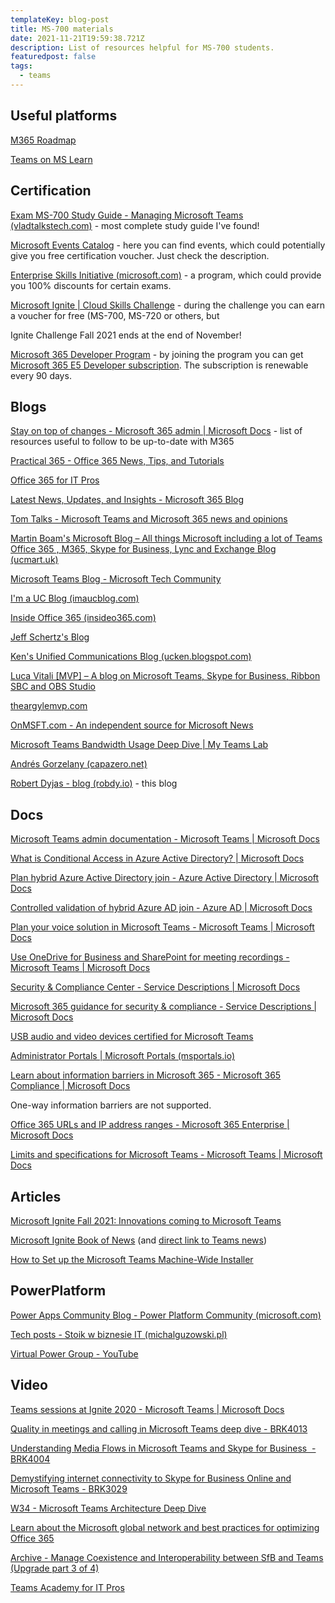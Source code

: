 ```yaml
---
templateKey: blog-post
title: MS-700 materials
date: 2021-11-21T19:59:38.721Z
description: List of resources helpful for MS-700 students.
featuredpost: false
tags:
  - teams
---
```

## Useful platforms

[M365 Roadmap](https://www.microsoft.com/en-us/microsoft-365/roadmap?filters=) 

[Teams on MS Learn](https://docs.microsoft.com/en-us/learn/teams/)

## Certification

[Exam MS-700 Study Guide - Managing Microsoft Teams (vladtalkstech.com)](https://vladtalkstech.com/ms-700-study-guide-managing-microsoft-teams) - most complete study guide I've found!

[Microsoft Events Catalog](https://events.microsoft.com/en-us/allevents/?language=English&language=Polski) - here you can find events, which could potentially give you free certification voucher. Just check the description.

[Enterprise Skills Initiative (microsoft.com)](https://esi.microsoft.com/) - a program, which could provide you 100% discounts for certain exams.

[Microsoft Ignite | Cloud Skills Challenge](https://app-ignite-prereg-public.azurewebsites.net/Ignite/registration/Fall2021) - during the challenge you can earn a voucher for free (MS-700, MS-720 or others, but 

<Tip>

Ignite Challenge Fall 2021 ends at the end of November!

</Tip>

[Microsoft 365 Developer Program](https://docs.microsoft.com/en-us/office/developer-program/microsoft-365-developer-program) - by joining the program you can get [Microsoft 365 E5 Developer subscription](https://docs.microsoft.com/en-us/office/developer-program/microsoft-365-developer-program-get-started). The subscription is renewable every 90 days.

## Blogs

[Stay on top of changes - Microsoft 365 admin | Microsoft Docs](https://docs.microsoft.com/en-us/microsoft-365/admin/manage/stay-on-top-of-updates?view=o365-worldwide) - list of resources useful to follow to be up-to-date with M365

[Practical 365 - Office 365 News, Tips, and Tutorials](https://practical365.com/)

[Office 365 for IT Pros](https://office365itpros.com/)

[Latest News, Updates, and Insights - Microsoft 365 Blog](https://www.microsoft.com/en-us/microsoft-365/blog/)

[Tom Talks - Microsoft Teams and Microsoft 365 news and opinions](https://tomtalks.blog/)

[Martin Boam's Microsoft Blog – All things Microsoft including a lot of Teams Office 365 , M365, Skype for Business, Lync and Exchange Blog (ucmart.uk)](https://ucmart.uk/)

[Microsoft Teams Blog - Microsoft Tech Community](https://techcommunity.microsoft.com/t5/microsoft-teams-blog/bg-p/MicrosoftTeamsBlog)

[I'm a UC Blog (imaucblog.com)](http://imaucblog.com/)

[Inside Office 365 (insideo365.com)](https://blog.insideo365.com/)

[Jeff Schertz's Blog](http://blog.schertz.name/)

[Ken's Unified Communications Blog (ucken.blogspot.com)](https://ucken.blogspot.com/)

[Luca Vitali \[MVP\] – A blog on Microsoft Teams, Skype for Business, Ribbon SBC and OBS Studio](https://lucavitali.wordpress.com/)

[theargylemvp.com](https://www.theargylemvp.com/)

[OnMSFT.com - An independent source for Microsoft News](https://www.onmsft.com/)

[Microsoft Teams Bandwidth Usage Deep Dive | My Teams Lab](https://www.myteamslab.com/2019/10/microsoft-teams-bandwidth-usage-deep.html)

[Andrés Gorzelany (capazero.net)](https://get-itips.capazero.net/)

[Robert Dyjas - blog (robdy.io)](https://robdy.io/) - this blog

## Docs

[Microsoft Teams admin documentation - Microsoft Teams | Microsoft Docs](https://docs.microsoft.com/en-us/MicrosoftTeams/)

[What is Conditional Access in Azure Active Directory? | Microsoft Docs](https://docs.microsoft.com/en-us/azure/active-directory/conditional-access/overview)

[Plan hybrid Azure Active Directory join - Azure Active Directory | Microsoft Docs](https://docs.microsoft.com/en-us/azure/active-directory/devices/hybrid-azuread-join-plan)

[Controlled validation of hybrid Azure AD join - Azure AD | Microsoft Docs](https://docs.microsoft.com/en-us/azure/active-directory/devices/hybrid-azuread-join-control)

[Plan your voice solution in Microsoft Teams - Microsoft Teams | Microsoft Docs](https://docs.microsoft.com/en-us/microsoftteams/cloud-voice-landing-page)

[Use OneDrive for Business and SharePoint for meeting recordings - Microsoft Teams | Microsoft Docs](https://docs.microsoft.com/en-us/microsoftteams/tmr-meeting-recording-change)

[Security & Compliance Center - Service Descriptions | Microsoft Docs](https://docs.microsoft.com/en-us/office365/servicedescriptions/office-365-platform-service-description/office-365-securitycompliance-center)

[Microsoft 365 guidance for security & compliance - Service Descriptions | Microsoft Docs](https://docs.microsoft.com/en-us/office365/servicedescriptions/microsoft-365-service-descriptions/microsoft-365-tenantlevel-services-licensing-guidance/microsoft-365-security-compliance-licensing-guidance)

[USB audio and video devices certified for Microsoft Teams](https://docs.microsoft.com/en-us/microsoftteams/devices/usb-devices "https\://docs.microsoft.com/en-us/microsoftteams/devices/usb-devices")

[Administrator Portals | Microsoft Portals (msportals.io)](https://msportals.io/ "https\://msportals.io/")

[Learn about information barriers in Microsoft 365 - Microsoft 365 Compliance | Microsoft Docs](https://docs.microsoft.com/en-us/microsoft-365/compliance/information-barriers?view=o365-worldwide "https\://docs.microsoft.com/en-us/microsoft-365/compliance/information-barriers?view=o365-worldwide")

<Warning>

One-way information barriers are not supported.

</Warning>

[Office 365 URLs and IP address ranges - Microsoft 365 Enterprise | Microsoft Docs](https://docs.microsoft.com/en-us/microsoft-365/enterprise/urls-and-ip-address-ranges?view=o365-worldwide "https\://docs.microsoft.com/en-us/microsoft-365/enterprise/urls-and-ip-address-ranges?view=o365-worldwide")

[Limits and specifications for Microsoft Teams - Microsoft Teams | Microsoft Docs](https://docs.microsoft.com/en-us/microsoftteams/limits-specifications-teams)

## Articles

[Microsoft Ignite Fall 2021: Innovations coming to Microsoft Teams](https://techcommunity.microsoft.com/t5/microsoft-teams-blog/microsoft-ignite-fall-2021-innovations-coming-to-microsoft-teams/ba-p/2824127)

[Microsoft Ignite Book of News](https://news.microsoft.com/ignite-november-2021-book-of-news/) (and [direct link to Teams news](https://news.microsoft.com/ignite-november-2021-book-of-news/#a-42-microsoft-teams))

[How to Set up the Microsoft Teams Machine-Wide Installer](https://adamtheautomator.com/how-to-set-up-the-microsoft-teams-machine-wide-installer/)

## PowerPlatform

[Power Apps Community Blog - Power Platform Community (microsoft.com)](https://powerusers.microsoft.com/t5/Power-Apps-Community-Blog/bg-p/PowerAppsBlog)

[Tech posts - Stoik w biznesie IT (michalguzowski.pl)](https://michalguzowski.pl/tech/)

[Virtual Power Group - YouTube](https://www.youtube.com/channel/UCPqOPNIPu-GwY3Wei9lazfw)

## Video

[Teams sessions at Ignite 2020 - Microsoft Teams | Microsoft Docs](https://docs.microsoft.com/en-us/microsoftteams/ignite-2020-landing-page)

[Quality in meetings and calling in Microsoft Teams deep dive - BRK4013](https://youtu.be/oTCVoBYnHNk) 

[Understanding Media Flows in Microsoft Teams and Skype for Business  - BRK4004](https://youtu.be/aD5mUg2ZzLQ) 

[Demystifying internet connectivity to Skype for Business Online and Microsoft Teams - BRK3029](https://youtu.be/Vy0eigN0Dzs) 

[W34 - Microsoft Teams Architecture Deep Dive](https://youtu.be/FKjaCj10D68) 

[Learn about the Microsoft global network and best practices for optimizing Office 365](https://youtu.be/lZwvitkvg6A) 

[Archive - Manage Coexistence and Interoperability between SfB and Teams (Upgrade part 3 of 4)](https://youtu.be/wEc9u4S3GIA) 

[Teams Academy for IT Pros](https://www.youtube.com/playlist?list=PLaSOUojkSiGnKuE30ckcjnDVkMNqDv0Vl)
